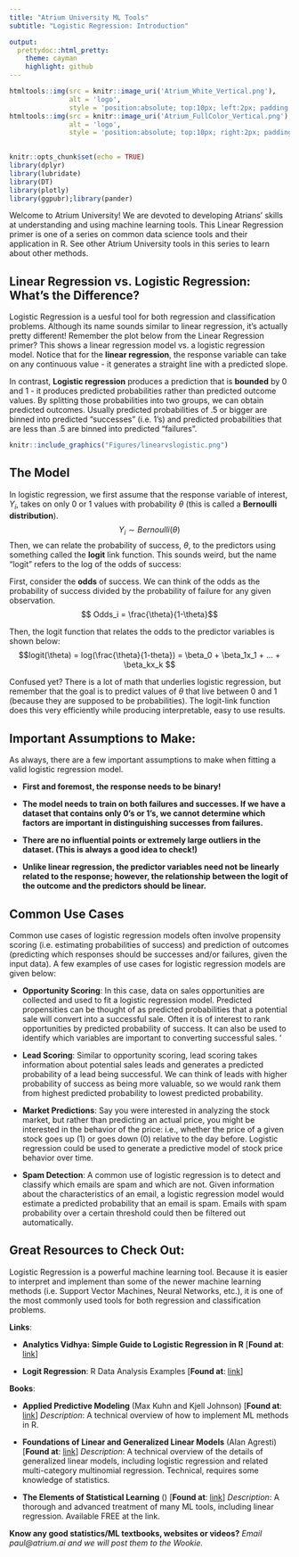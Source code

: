 ```yaml
---
title: "Atrium University ML Tools"
subtitle: "Logistic Regression: Introduction"

output: 
  prettydoc::html_pretty:
    theme: cayman
    highlight: github
---
```


```r
htmltools::img(src = knitr::image_uri('Atrium_White_Vertical.png'), 
               alt = 'logo', 
               style = 'position:absolute; top:10px; left:2px; padding:2px;height:100px;')
htmltools::img(src = knitr::image_uri('Atrium_FullColor_Vertical.png'), 
               alt = 'logo', 
               style = 'position:absolute; top:10px; right:2px; padding:2px;height:100px;')
               
```

```r
knitr::opts_chunk$set(echo = TRUE)
library(dplyr)
library(lubridate)
library(DT)
library(plotly)
library(ggpubr);library(pander)
```

Welcome to Atrium University! We are devoted to developing Atrians' skills at understanding and using machine learning tools. This Linear Regression primer is one of a series on common data science tools and their application in R. See other Atrium University tools in this series to learn about other methods. 


## Linear Regression vs. Logistic Regression: What's the Difference? 

Logistic Regression is a uesful tool for both regression and classification problems. Although its name sounds similar to linear regression, it's actually pretty different!  Remember the plot below from the Linear Regression primer? This shows a linear regression model vs. a logistic regression model. Notice that for the **linear regression**, the response variable can take on any continuous value - it generates a straight line with a predicted slope. 

In contrast, **Logistic regression** produces a prediction that is **bounded** by 0 and 1 - it produces predicted probabilities rather than predicted outcome values. By splitting those probabilities into two groups, we can obtain predicted outcomes. Usually predicted probabilities of .5 or bigger are binned into predicted "successes" (i.e. 1's) and predicted probabilities that are less than .5 are binned into predicted "failures". 


```r
knitr::include_graphics("Figures/linearvslogistic.png")
```

## The Model

In logistic regression, we first assume that the response variable of interest, $Y_i$, takes on only 0 or 1 values with probability $\theta$ (this is called a **Bernoulli distribution**).
$$Y_i \sim Bernoulli(\theta)$$
Then, we can relate the probability of success, $\theta$, to the predictors using something called the **logit** link function.  This sounds weird, but the name "logit" refers to the log of the odds of success: 

First, consider the **odds** of success. We can think of the odds as the probability of success divided by the probability of failure for any given observation.  
$$ Odds_i = \frac{\theta}{1-\theta}$$ 

Then, the logit function that relates the odds to the predictor variables is shown below:  
$$logit(\theta) = log(\frac{\theta}{1-theta}) = \beta_0 + \beta_1x_1 + ... + \beta_kx_k $$

Confused yet? There is a lot of math that underlies logistic regression, but remember that the goal is to predict values of $\theta$ that live between 0 and 1 (because they are supposed to be probabilities). The logit-link function does this very efficiently while producing interpretable, easy to use results. 

## Important Assumptions to Make: 

As always, there are a few important assumptions to make when fitting a valid logistic regression model.

+ **First and foremost, the response needs to be binary!**

+ **The model needs to train on both failures and successes. If we have a dataset that contains only 0's or 1's, we cannot determine which factors are important in distinguishing successes from failures.** 

+ **There are no influential points or extremely large outliers in the dataset. (This is always a good idea to check!)** 

+ **Unlike linear regression, the predictor variables need not be linearly related to the response; however, the relationship between the logit of the outcome and the predictors should be linear.** 



## Common Use Cases
Common use cases of logistic regression models often involve propensity scoring (i.e. estimating probabilities of success) and prediction of outcomes (predicting which responses should be successes and/or failures, given the input data). A few examples of use cases for logistic regression models are given below: 

+ **Opportunity Scoring**: In this case, data on sales opportunities are collected and used to fit a logistic regression model. Predicted propensities can be thought of as predicted probabilities that a potential sale will convert into a successful sale. Often it is of interest to rank opportunities by predicted probability of success.  It can also be used to identify which variables are important to converting successful sales. '

+ **Lead Scoring**:  Similar to opportunity scoring, lead scoring takes information about potential sales leads and generates a predicted probability of a lead being successful. We can think of leads with higher probability of success as being more valuable, so we would rank them from highest predicted probability to lowest predicted probability. 

+ **Market Predictions**: Say you were interested in analyzing the stock market, but rather than predicting an actual price, you might be interested in the behavior of the price: i.e., whether the price of a given stock goes up (1) or goes down (0) relative to the day before. Logistic regression could be used to generate a predictive model of stock price behavior over time. 

+ **Spam Detection**: A common use of logistic regression is to detect and classify which emails are spam and which are not. Given information about the characteristics of an email, a logistic regression model would estimate a predicted probability that an email is spam. Emails with spam probability over a certain threshold could then be filtered out automatically. 





## Great Resources to Check Out: 

Logistic Regression is a powerful machine learning tool. Because it is easier to interpret and implement than some of the newer machine learning methods (i.e. Support Vector Machines, Neural Networks, etc.), it is one of the most commonly used tools for both regression and classification problems. 

**Links**:

+ **Analytics Vidhya: Simple Guide to Logistic Regression in R** [**Found at**: [link](https://www.analyticsvidhya.com/blog/2015/11/beginners-guide-on-logistic-regression-in-r/)]

+ **Logit Regression**: R Data Analysis Examples [**Found at**: [link](https://stats.idre.ucla.edu/r/dae/logit-regression/)]


**Books**:

+ **Applied Predictive Modeling** (Max Kuhn and Kjell Johnson) [**Found at**: [link](http://appliedpredictivemodeling.com/)] *Description*: A technical overview of how to implement ML methods in R. 

+ **Foundations of Linear and Generalized Linear Models** (Alan Agresti)[**Found at**: [link](https://www.amazon.com/Foundations-Linear-Generalized-Probability-Statistics/dp/1118730038)]  *Description*: A technical overview of the details of generalized linear models, including logistic regression and related multi-category multinomial regression. Technical, requires some knowledge of statistics. 

+ **The Elements of Statistical Learning** () [**Found at**: [link](https://web.stanford.edu/~hastie/ElemStatLearn/)] *Description*: A thorough and advanced treatment of many ML tools, including linear regression. Available FREE at the link. 




**Know any good statistics/ML textbooks, websites or videos?** *Email paul@atrium.ai and we will post them to the Wookie.*







